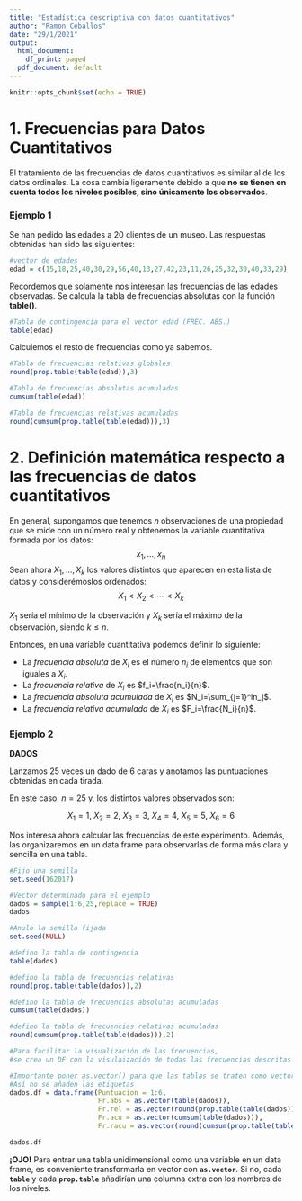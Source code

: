 ```yaml
---
title: "Estadística descriptiva con datos cuantitativos"
author: "Ramon Ceballos"
date: "29/1/2021"
output:
  html_document:
    df_print: paged
  pdf_document: default
---
```


```r
knitr::opts_chunk$set(echo = TRUE)
```

# 1. Frecuencias para Datos Cuantitativos

El tratamiento de las frecuencias de datos cuantitativos es similar al de los datos ordinales. La cosa cambia ligeramente debido a que **no se tienen en cuenta todos los niveles posibles, sino únicamente los observados**.

### Ejemplo 1

Se han pedido las edades a 20 clientes de un museo. Las respuestas obtenidas han sido las siguientes:

```r
#vector de edades
edad = c(15,18,25,40,30,29,56,40,13,27,42,23,11,26,25,32,30,40,33,29)
```

Recordemos que solamente nos interesan las frecuencias de las edades observadas. Se calcula la tabla de frecuencias absolutas con la función **table()**.

```r
#Tabla de contingencia para el vector edad (FREC. ABS.)
table(edad)
```

Calculemos el resto de frecuencias como ya sabemos.

```r
#Tabla de frecuencias relativas globales
round(prop.table(table(edad)),3)

#Tabla de frecuencias absolutas acumuladas
cumsum(table(edad))
```

```r
#Tabla de frecuencias relativas acumuladas
round(cumsum(prop.table(table(edad))),3)
```

# 2. Definición matemática respecto a las frecuencias de datos cuantitativos

En general, supongamos que tenemos $n$ observaciones de una propiedad que se mide con un número real y obtenemos la variable cuantitativa formada por los datos:
$$x_1,\dots, x_n$$
Sean ahora $X_1,\dots,X_k$ los valores distintos que aparecen en esta lista de datos y considerémoslos ordenados:
$$X_1<X_2<\cdots<X_k$$

$X_1$ sería el mínimo de la observación y $X_k$ sería el máximo de la observación, siendo $k \leq n$.

Entonces, en una variable cuantitativa podemos definir lo siguiente:

- La *frecuencia absoluta* de $X_i$ es el número $n_i$ de elementos que son iguales a $X_i$.
- La *frecuencia relativa* de $X_i$ es $f_i=\frac{n_i}{n}$.
- La *frecuencia absoluta acumulada* de $X_i$ es $N_i=\sum_{j=1}^in_j$.
- La *frecuencia relativa acumulada* de $X_i$ es $F_i=\frac{N_i}{n}$.

### Ejemplo 2

**DADOS**

Lanzamos 25 veces un dado de 6 caras y anotamos las puntuaciones obtenidas en cada tirada.

En este caso, $n=25$ y, los distintos valores observados son:

$$X_1 = 1,\ X_2 = 2,\ X_3 = 3,\ X_4 = 4,\ X_5 = 5,\ X_6 = 6$$

Nos interesa ahora calcular las frecuencias de este experimento. Además, las organizaremos en un data frame para observarlas de forma más clara y sencilla en una tabla.

```r
#Fijo una semilla
set.seed(162017)

#Vector determinado para el ejemplo
dados = sample(1:6,25,replace = TRUE)
dados

#Anulo la semilla fijada
set.seed(NULL)
```

```r
#defino la tabla de contingencia
table(dados)

#defino la tabla de frecuencias relativas
round(prop.table(table(dados)),2)

#defino la tabla de frecuencias absolutas acumuladas
cumsum(table(dados))
```

```r
#defino la tabla de frecuencias relativas acumuladas
round(cumsum(prop.table(table(dados))),2)

#Para facilitar la visualización de las frecuencias,
#se crea un DF con la visulaización de todas las frecuencias descritas a la vez

#Importante poner as.vector() para que las tablas se traten como vectores al crear el DF
#Así no se añaden las etiquetas
dados.df = data.frame(Puntuacion = 1:6,
                      Fr.abs = as.vector(table(dados)),
                      Fr.rel = as.vector(round(prop.table(table(dados)),2)),
                      Fr.acu = as.vector(cumsum(table(dados))),
                      Fr.racu = as.vector(round(cumsum(prop.table(table(dados))),2)))
```

```r
dados.df
``` 

**¡OJO!** Para entrar una tabla unidimensional como una variable en un data frame, es conveniente transformarla en vector con **`as.vector`**. Si no, cada **`table`** y cada **`prop.table`** añadirían una columna extra con los nombres de los niveles.


